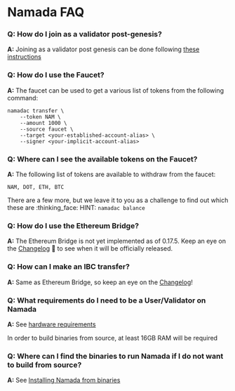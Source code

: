 # Namada FAQ

### Q: How do I join as a validator post-genesis?

**A:** Joining as a validator post genesis can be done following [these instructions](https://hackmd.io/@bengtlofgren/rkear5uOs)

### **Q: How do I use the Faucet?**
    
**A:** The faucet can be used to get a various list of tokens from the following command:

```shell copy
namadac transfer \
    --token NAM \
    --amount 1000 \
    --source faucet \
    --target <your-established-account-alias> \
    --signer <your-implicit-account-alias>
```
### **Q: Where can I see the available tokens on the Faucet?**
    
**A:** The following list of tokens are available to withdraw from the faucet:
    
`NAM, DOT, ETH, BTC`

There are a few more, but we leave it to you as a challenge to find out which these are :thinking_face: 
HINT: `namadac balance`

### **Q: How do I use the Ethereum Bridge?**
    
**A:** The Ethereum Bridge is not yet implemented as of 0.17.5. Keep an eye on the [Changelog](https://github.com/anoma/namada/tree/main/.changelog) 👀 to see when it will be officially released.

### **Q: How can I make an IBC transfer?**
    
**A:** Same as Ethereum Bridge, so keep an eye on the [Changelog](https://github.com/anoma/namada/tree/main/.changelog)!

### **Q: What requirements do I need to be a User/Validator on Namada**

**A:**  See [hardware requirements](./validators/hardware.md)

In order to build binaries from source, at least 16GB RAM will be required

### **Q: Where can I find the binaries to run Namada if I do not want to build from source?**

**A:** See [Installing Namada from binaries](./introduction/install/binaries.md)
